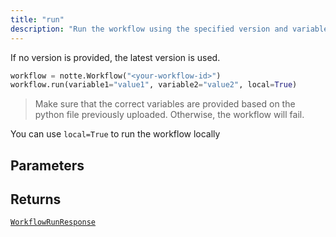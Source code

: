 ```yaml
---
title: "run"
description: "Run the workflow using the specified version and variables"
---
```




If no version is provided, the latest version is used.

```python
workflow = notte.Workflow("<your-workflow-id>")
workflow.run(variable1="value1", variable2="value2", local=True)
```

> Make sure that the correct variables are provided based on the python file previously uploaded. Otherwise, the workflow will fail.

You can use `local=True` to run the workflow locally


## Parameters

<ParamField path="version" type="UnionType[str, None]" default="None">
</ParamField>

<ParamField path="local" type="bool" default="False">
</ParamField>

<ParamField path="restricted" type="bool" default="True">
</ParamField>

<ParamField path="timeout" type="UnionType[int, None]" default="None">
</ParamField>

<ParamField path="raise_on_failure" type="bool" default="True">
</ParamField>

<ParamField path="workflow_run_id" type="UnionType[str, None]" default="None">
</ParamField>

<ParamField path="variables" type="Any" required>
</ParamField>

## Returns

[`WorkflowRunResponse`](/sdk-reference/misc/workflowrunresponse)
